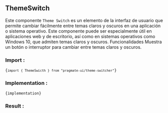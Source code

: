 
## ThemeSwitch

Este componente `Theme Switch` es un elemento de la interfaz de usuario
que permite cambiar fácilmente entre temas claros y oscuros en una
aplicación o sistema operativo. Este componente puede ser especialmente
útil en aplicaciones web y de escritorio, así como en sistemas
operativos como Windows 10, que admiten temas claros y oscuros.
Funcionalidades Muestra un botón o interruptor para cambiar entre temas
claros y oscuros.

### Import :

<Code>{`import { ThemeSwicth } from "pragmate-ui/theme-switcher"`}</Code>

### Implementation :

<Code>{implementation}</Code>

### Result :

<Results />
